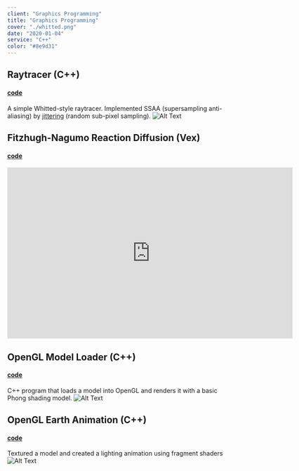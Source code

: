 ```yaml
---
client: "Graphics Programming"
title: "Graphics Programming"
cover: "./whitted.png"
date: "2020-01-04"
service: "C++"
color: "#8e9d31"
---
```


## Raytracer (C++)
#### [code](http://github.com/sambeebe/whitted-style-raytracer "code")
A simple Whitted-style raytracer. Implemented SSAA (supersampling anti-aliasing) by [jittering](https://en.wikipedia.org/wiki/Supersampling#Jittered "Jittered") (random sub-pixel sampling).
![Alt Text](whitted-small.png "raytracer")

## Fitzhugh-Nagumo Reaction Diffusion (Vex)
#### [code](http://github.com/sambeebe/whitted-style-raytracer "code")
<div style="text-align: center;">
<iframe width="650" height="390" src="https://www.youtube.com/watch?v=IdjTWb7ZH4A" frameborder="0" allow="accelerometer; encrypted-media; gyroscope; picture-in-picture" allowfullscreen></iframe>
</div>

## OpenGL Model Loader (C++)
#### [code](http://github.com/sambeebe/ModelLoader-OpenGL "Example")
C++ program that loads a model into OpenGL and renders it with a basic Phong shading model.
![Alt Text](buddha.png "oglmodel")


## OpenGL Earth Animation (C++)
#### [code](http://github.com/sambeebe/Earth-OpenGL "Example")
Textured a model and created a lighting animation using fragment shaders
![Alt Text](earth.png "earth")
